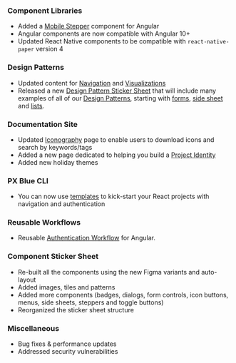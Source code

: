 
### Component Libraries

-   Added a [Mobile Stepper](https://brightlayer-ui-components.github.io/angular/components/mobile-stepper) component for Angular
-   Angular components are now compatible with Angular 10+
-   Updated React Native components to be compatible with `react-native-paper` version 4

### Design Patterns

-   Updated content for [Navigation](/patterns/navigation) and [Visualizations](/patterns/visualizations)
-   Released a new [Design Pattern Sticker Sheet](https://www.figma.com/community/file/926189711301522231) that will include many examples of all of our [Design Patterns](/patterns), starting with [forms](/patterns/forms), [side sheet](/patterns/overlay) and [lists](/patterns/lists).

### Documentation Site

-   Updated [Iconography](/style/icon-library) page to enable users to download icons and search by keywords/tags
-   Added a new page dedicated to helping you build a [Project Identity](/design/project-identity)
-   Added new holiday themes

### PX Blue CLI

-   You can now use [templates](https://github.com/etn-ccis/blui-react-cli-templates) to kick-start your React projects with navigation and authentication

### Reusable Workflows

-   Reusable [Authentication Workflow](https://www.npmjs.com/package/@pxblue/angular-auth-workflow) for Angular.

### Component Sticker Sheet

-   Re-built all the components using the new Figma variants and auto-layout
-   Added images, tiles and patterns
-   Added more components (badges, dialogs, form controls, icon buttons, menus, side sheets, steppers and toggle buttons)
-   Reorganized the sticker sheet structure

### Miscellaneous

-   Bug fixes & performance updates
-   Addressed security vulnerabilities
